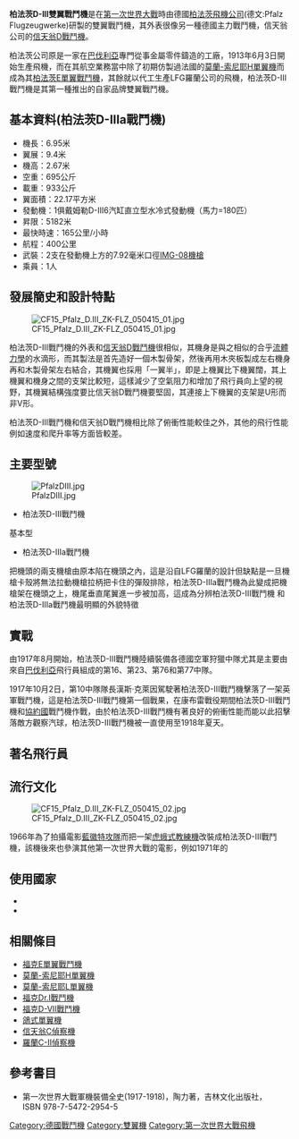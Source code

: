 {{refimprove|time=2016-03-16T07:04:06+00:00}}
{{Infobox Aircraft
|name = 柏法茨D-III雙翼戰鬥機
|image = Image:Pfalz taking off, Masterton, New Zealand, 25 April 2009.jpg
|caption  = 圖為「柏法茨D-IIIa雙翼戰鬥機」
|type = 雙翼戰鬥機
|designer = 魯道夫．蓋林格爾
|manufacturer = 柏法茨飛機公司
|first flight = 1917年4月
|primary user = 德意志帝國空軍
|number built = 1010架
}}

'''柏法茨D-III雙翼戰鬥機'''是在[[第一次世界大戰|第一次世界大戰]]時由德國[[柏法茨飛機公司|柏法茨飛機公司]](德文:Pfalz Flugzeugwerke)研製的雙翼戰鬥機，其外表很像另一種德國主力戰鬥機，信天翁公司的[[信天翁D戰鬥機|信天翁D戰鬥機]]。

柏法茨公司原是一家在[[巴伐利亞|巴伐利亞]]專門從事金屬零件鑄造的工廠，1913年6月3日開始生產飛機，而在其航空業務當中除了初期仿製過法國的[[莫蘭-索尼耶H單翼機|莫蘭-索尼耶H單翼機]]而成為其[[柏法茨E單翼戰鬥機|柏法茨E單翼戰鬥機]]，其餘就以代工生產LFG羅蘭公司的飛機，柏法茨D-III戰鬥機是其第一種推出的自家品牌雙翼戰鬥機。

==基本資料(柏法茨D-IIIa戰鬥機)==
* 機長：6.95米
* 翼展：9.4米 
* 機高：2.67米
* 空重：695公斤
* 載重：933公斤
* 翼面積：22.17平方米 
* 發動機：1俱戴姆勒D-III6汽缸直立型水冷式發動機（馬力=180匹）
* 昇限：5182米
* 最快時速：165公里/小時
* 航程：400公里
* 武裝：2支在發動機上方的7.92毫米口徑[[MG08重機槍|IMG-08機槍]]
* 乘員：1人

==發展簡史和設計特點==
[[File:CF15_Pfalz_D.III_ZK-FLZ_050415_01.jpg|thumb]]

柏法茨D-III戰鬥機的外表和[[信天翁D戰鬥機|信天翁D戰鬥機]]很相似，其機身是與之相似的合乎[[流體力學|流體力學]]的水滴形，而其製法是首先造好一個木製骨架，然後再用木夾板製成左右機身再和木製骨架左右結合，其機翼也採用「一翼半」，即是上機翼比下機翼闊，其上機翼和機身之間的支架比較短，這樣減少了空氣阻力和增加了飛行員向上望的視野，其機翼結構強度要比信天翁D戰鬥機要堅固，其連接上下機翼的支架是U形而非V形。

柏法茨D-III戰鬥機和信天翁D戰鬥機相比除了俯衝性能較佳之外，其他的飛行性能例如速度和爬升率等方面皆較差。

==主要型號==
[[File:PfalzDIII.jpg|thumb]]
*柏法茨D-III戰鬥機
基本型
*柏法茨D-IIIa戰鬥機
把機頭的兩支機槍由原本陷在機頭之內，這是沿自LFG羅蘭的設計但缺點是一旦機槍卡殼將無法拉動機槍拉柄把卡住的彈殼排除，柏法茨D-IIIa戰鬥機為此變成把機槍架在機頭之上，機尾垂直尾翼進一步被加高，這成為分辨柏法茨D-III戰鬥機
和柏法茨D-IIIa戰鬥機最明顯的外貌特徵

==實戰==
由1917年8月開始，柏法茨D-III戰鬥機陸續裝備各德國空軍狩獵中隊尤其是主要由來自[[巴伐利亞|巴伐利亞]]飛行員組成的第16、第23、第76和第77中隊。

1917年10月2日，第10中隊隊長漢斯·克萊因駕駛著柏法茨D-III戰鬥機擊落了一架英軍戰鬥機，這是柏法茨D-III戰鬥機第一個戰果，在康布雷戰役期間柏法茨D-III戰鬥機和[[協約國|協約國]]戰鬥機作戰，由於柏法茨D-III戰鬥機有著良好的俯衝性能而能以此招擊落敵方觀察汽球，柏法茨D-III戰鬥機被一直使用至1918年夏天。

==著名飛行員==

==流行文化==
[[File:CF15_Pfalz_D.III_ZK-FLZ_050415_02.jpg|thumb]]

1966年為了拍攝電影[[藍徽特攻隊|藍徽特攻隊]]而把一架[[德哈维兰虎蛾机|虎蛾式教練機]]改裝成柏法茨D-III戰鬥機，該機後來也參演其他第一次世界大戰的電影，例如1971年的{{link-en|里希特霍芬與布朗|Von Richthofen and Brown}}

==使用國家==
*{{flag|German Empire}}
*{{flag|Ottoman Empire}}

==相關條目==
{{Commons category|Pfalz D.III}}
*[[福克E單翼戰鬥機|福克E單翼戰鬥機]]
*[[莫蘭-索尼耶H單翼機|莫蘭-索尼耶H單翼機]]
*[[莫蘭-索尼耶L單翼機|莫蘭-索尼耶L單翼機]]
*[[福克Dr.I戰鬥機|福克Dr.I戰鬥機]]
*[[福克D-VII戰鬥機|福克D-VII戰鬥機]]
*[[鴿式單翼機|鴿式單翼機]]
*[[信天翁C偵察機|信天翁C偵察機]]
*[[羅蘭C-II偵察機|羅蘭C-II偵察機]]

==參考書目==
*第一次世界大戰軍機裝備全史(1917-1918)，陶力著，吉林文化出版社，ISBN 978-7-5472-2954-5

[[Category:德國戰鬥機|Category:德國戰鬥機]]
[[Category:雙翼機|Category:雙翼機]]
[[Category:第一次世界大戰飛機|Category:第一次世界大戰飛機]]